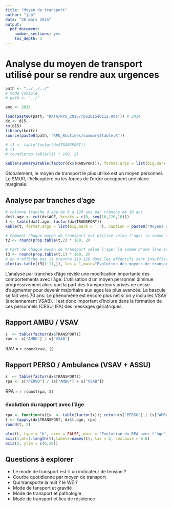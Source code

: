 ```yaml
---
title: "Moyen de transport"
author: "jcb"
date: "28 mars 2015"
output:
  pdf_document:
    number_sections: yes
    toc_depth: 3
---
```


Analyse du moyen de transport utilisé pour se rendre aux urgences
=================================================================

```r
path <- "../../../"
# mode console
# path <- "../"

anc <- 2015

load(paste0(path, "DATA/RPU_2015/rpu2015d0112.Rda")) # 2014
dx <- d15
rm(d15)
library(knitr)
source(paste0(path, "RPU_Routines/summary2table.R"))
```

```r
# t1 <- table(factor(dx$TRANSPORT))
# t1
# round(prop.table(t1) * 100, 2)

kable(summary2table(factor(dx$TRANSPORT)), format.args = list(big.mark = ' '), caption = paste0("Moyens de transport utilisé pour se rendre aux urgences - Données RESURAL ", anc))
```

Globalement, le moyen de transport le plus utilisé est un moyen personnel. Le SMUR, l'hélicoptère ou les forces de l'ordre occuppent une place marginale.

Analyse par tranches d'age
--------------------------
```r
# colonne tranche d'age de 0 à 120 ans par tranche de 10 ans
dx$t.age <- cut(dx$AGE, breaks = c(0, seq(10,120,10)))
t <- table(dx$t.age, factor(dx$TRANSPORT))
kable(t, format.args = list(big.mark = ' '), caption = paste0("Moyens de transport utilisé pour se rendre aux urgences selon l'âge du patient - Données RESURAL ", anc))

# Comment chaque moyen de transport est utilisé selon l'age: la somme d'une colonne est égale à 100%
t2 <- round(prop.table(t,2) * 100, 2)

# Part de chaque moyen de transport selon l'age: la somme d'une line est égale à 100%
t3 <- round(prop.table(t,1) * 100, 2)
# on n'affiche pas la tranche 110-120 dont les effectifs sont insuffisants. Noter que la réducrion d'un objet table le transfrme en matrice. Il faut uriliser as.table pour que l'objet transformé reste une table (et pas table tout seul +++)
plot(as.table(t3[1:11,]), las = 1,main="Evolution des moyens de transport en fonction de l'age", col = 2:7)

```

L'analyse par tranches d'âge révèle une modification importante des comportements avec l'âge. L'utilisation d'un moyen personnel diminue progressivement alors que la part des transporteurs privés ne cesse d'augmenter pour devenir majoritaire aux ages les plus avancés. La bascule se fait vers 70 ans. Le phénomène est encore plus net si on y inclu les VSAV (anciennement VSAB). Il est donc important d'inclure dans la formation de ces personnels (CESU, IFA) des messages gériatriques. 

Rapport AMBU / VSAV
-------------------
```r
s  <- table(factor(dx$TRANSPORT))
rav <- s["AMBU"] / s["VSAB"]
```

RAV = `r round(rav, 2)`

Rapport PERSO / Ambulance (VSAV + ASSU)
----------------------------------------
```r
s  <- table(factor(dx$TRANSPORT))
rpa <- s["PERSO"] / (s["AMBU"] + s["VSAB"])
```

RPA = `r round(rpa, 2)`

### évolution du rapport avec l'âge
```r
rpa <- function(x){s  <- table(factor(x)); return(s["PERSO"] / (s["AMBU"] + s["VSAB"]))}
t <- tapply(dx$TRANSPORT, dx$t.age, rpa)
round(t, 2)

plot(t, type = "b", axes = FALSE, main = "Evolution du RPA avec l'âge", ylab = "RPA", xlab = "Age (annés)", col = "red", lwd = 3)
axis(1,at=1:length(t),labels=names(t), las = 2, cex.axis = 0.8)
axis(2, ylim = c(0,26))

```


Questions à explorer
--------------------
- Le mode de transport est-il un indicateur de tension ?
- Courbe quotidienne par moyen de transport
- Qui transporte la nuit ? le WE ?
- Mode de tansport et gravité
- Mode de transport et pathologie
- Mode de transport et lieu de résidence
